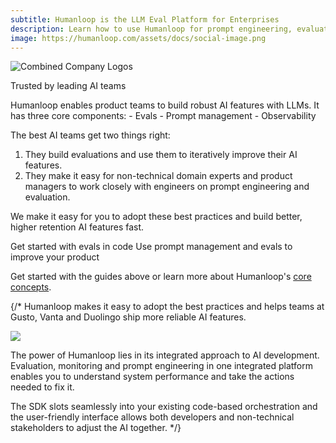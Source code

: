 ```yaml
---
subtitle: Humanloop is the LLM Eval Platform for Enterprises
description: Learn how to use Humanloop for prompt engineering, evaluation and monitoring. Comprehensive guides and tutorials for LLMOps.
image: https://humanloop.com/assets/docs/social-image.png
---
```

<div style={{ textAlign: 'center' }}>
  <img src="../../assets/images/logos/combined-logos.png" alt="Combined Company Logos" style={{ width: '100%', height: 'auto' }} />
  <p style={{ fontStyle: 'italic', marginTop: '10px', fontSize: '12px' }}>Trusted by leading AI teams</p>
</div>
Humanloop enables product teams to build robust AI features with LLMs. It has three core components:
- Evals
- Prompt management
- Observability

The best AI teams get two things right: 
1. They build evaluations and use them to iteratively improve their AI features.
2. They make it easy for non-technical domain experts and product managers to work closely with engineers on prompt engineering and evaluation.

We make it easy for you to adopt these best practices and build better, higher retention AI features fast.

<CardGroup cols={2}>
  <Card title="I'm an Engineer" href="/docs/quickstart/start-in-code">
    Get started with evals in code
  </Card>
  <Card title="I'm a Product Manager" href="/docs/quickstart/start-in-the-ui">
    Use prompt management and evals to improve your product
  </Card>
</CardGroup>

Get started with the guides above or learn more about Humanloop's [core concepts](../V5-pages/concepts/overview).


{/* Humanloop makes it easy to adopt the best practices and helps teams at Gusto, Vanta and Duolingo ship more reliable AI features.


<Frame caption="Humanloop's Eval platform for LLMs helps teams prompt engineer and evaluate LLM applications.">
  <img src="../../assets/images/5f4671a-Welcome_image.png" />
</Frame>

<br />

The power of Humanloop lies in its integrated approach to AI development. Evaluation,
monitoring and prompt engineering in one integrated platform enables you to understand system performance and take the actions needed to fix it.


The SDK slots seamlessly into your existing code-based orchestration and the user-friendly interface allows both developers and non-technical stakeholders to adjust the AI together. */}